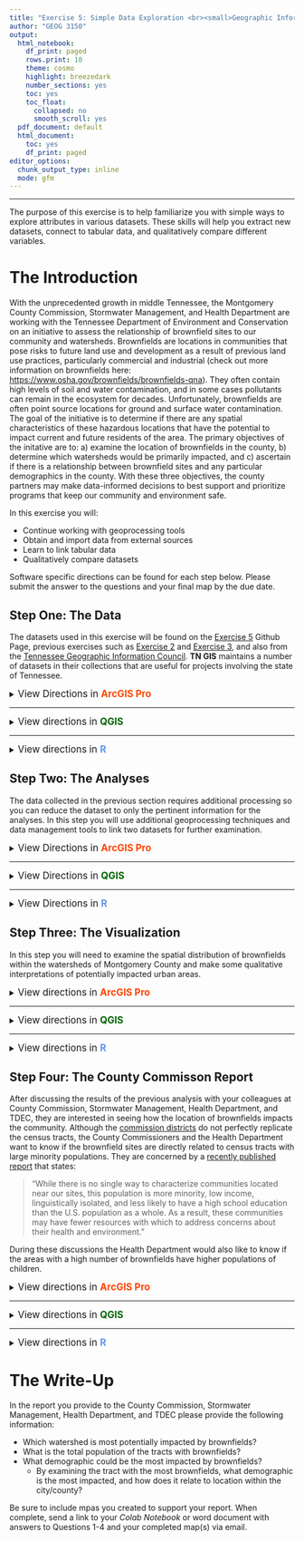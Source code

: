 ```yaml
---
title: "Exercise 5: Simple Data Exploration <br><small>Geographic Information Systems 1 Lab</small></br>"
author: "GEOG 3150"
output:
  html_notebook:
    df_print: paged
    rows.print: 10
    theme: cosmo
    highlight: breezedark
    number_sections: yes
    toc: yes
    toc_float:
      collapsed: no
      smooth_scroll: yes
  pdf_document: default
  html_document:
    toc: yes
    df_print: paged
editor_options:
  chunk_output_type: inline
  mode: gfm
---
```


```{=html}
<style type="text/css">

h1.title {
  font-size: 40px;
  font-family: "Times New Roman", Times, serif;
  color: DarkBlue;
  text-align: center;
}
h4.author { /* Header 4 - and the author and data headers use this too  */
  font-size: 20px;
  font-family: "Times New Roman", Times, serif;
  color: DarkBlue;
  text-align: center;
}

.zoom {
  transform-origin: 40% 50% 0;
  transition: transform .2s;
  margin: 0 auto;
}
.zoom img{
	width:auto;
	height:auto;	
}
.zoom:hover {
  transform: scale(2);
}

th, td {padding: 5px;}

</style>
```
<hr></hr>

The purpose of this exercise is to help familiarize you with simple ways to explore attributes in various datasets. These skills will help you extract new datasets, connect to tabular data, and qualitatively compare different variables.

# The Introduction

With the unprecedented growth in middle Tennessee, the Montgomery County Commission, Stormwater Management, and Health Department are working with the Tennessee Department of Environment and Conservation on an initiative to assess the relationship of brownfield sites to our community and watersheds. Brownfields are locations in communities that pose risks to future land use and development as a result of previous land use practices, particularly commercial and industrial (check out more information on brownfields here: [https://www.osha.gov/brownfields/brownfields-qna](https://www.osha.gov/brownfields/brownfields-qna)). They often contain high levels of soil and water contamination, and in some cases pollutants can remain in the ecosystem for decades. Unfortunately, brownfields are often point source locations for ground and surface water contamination. 
The goal of the initiative is to determine if there are any spatial characteristics of these hazardous locations that have the potential to impact current and future residents of the area. The primary objectives of the initative are to: a) examine the location of brownfields in the county, b) determine which watersheds would be primarily impacted, and c) ascertain if there is a relationship between brownfield sites and any particular demographics in the county. With these three objectives, the county partners may make data-informed decisions to best support and prioritize programs that keep our community and environment safe.

In this exercise you will:

-   Continue working with geoprocessing tools
-   Obtain and import data from external sources
-   Learn to link tabular data
-   Qualitatively compare datasets

Software specific directions can be found for each step below. Please submit the answer to the questions and your final map by the due date.

## Step One: The Data

The datasets used in this exercise will be found on the [Exercise 5](https://github.com/chrismgentry/GIS1-Exercise-5) Github Page, previous exercises such as [Exercise 2](https://github.com/chrismgentry/GIS1-Exercise-2) and [Exercise 3](https://github.com/chrismgentry/GIS1-Exercise-3), and also from the [Tennessee Geographic Information Council](http://www.tngis.org/data-collections.htm). **TN GIS** maintains a number of datasets in their collections that are useful for projects involving the state of Tennessee. 

<details>
<summary><big>View Directions in <b> [ArcGIS Pro]{style="color:#ff4500"} </b></big></summary>

As with previous exercises you should begin by launching [ArcGIS Pro]{style="color:#ff4500"}, creating a new blank template, and creating a folder for this specific exercise. You should now see the typical starting screen that greeted you in all of the previous exercises. While some of the data for this exercise you may already have in previous exercise folders, you will start this lab by downloading a dataset from **TN GIS**. While they maintain a number of quality collections, you will specifically download the _statewide watershed coverage (12 digit Hydrologic Unit Code)_ for Tennessee. This information can be found at the following link: [http://www.tngis.org/water.htm](http://www.tngis.org/water.htm). On that page you will find the link for **"Download Watershed Coverage"**. Click the link, and using the download button <img src= "Images/google-drive-download.jpg" alt="Google Drive Download Button" width = "20" height = "20"> in the upper-right corner, save the _tn_wbd_ zip file to your project folder.

<p align="center"><img src= "Images/tngis-website.png" alt="TN GIS Water Data Download" style="width:100%"></p>

Once you have downloaded the file, navigate to the saved location to unzip the file. Within the unzipped folder you will find three additional folders titled:

- tn_8dig_huc
- tn_12dig_huc
- tn_250k_huc

These are watershed files at varying levels of detail. For hydrologic units you are looking for one with the largest number of digits to get the largest scale data. So for this exercise you will unzip the **tn_12dig_huc** dataset.

<p align="center"><img src= "Images/second-unzip.jpg" alt="tn_12dig_huc.zip extract" style="width:100%"></p>

Finally, with that final folder extracted you will find a folder titled _hydrologic_units_ that will contain a shapefile named **wbdhu12_a_tn.shp** that will be used in this exercise. This is the polygon file representing the 12 digit hydrologic unit codes for the entire state of Tennessee.

Next, you will need the _tornado_data_ file from Exercise 2 and the _census_tracts_ data from Exercise 3. You have a few options for obtaining this data. You can download the data again (but this time to the new project folder), you can navigate to the Exercise 2 and Exercise 3 project folders, respectively, on your computer and copy the zip files to the Exercise 5 project folder, or you can copy the data over using the catalog pane in [ArcGIS Pro]{style="color:#ff4500"}. While the first two options are relatively straight forward, it is important to learn how to navigate and use the catalog in ArcGIS. 

On the _View_ tab, click the Catalog Pane button <img src= "Images/catalog-pane-button.jpg" alt="Catalong Pane Button" width = "14" height = "20"> to open the Catalog Window Pane on the right side of the screen. On the project tab, right-click on the folders option and click "Add Folder Connection. In the resulting window navigate to the folder you would like to connect to and single-click the folder to select it. You don't want to double-click into the folder. You should see the name of the folder appear at the bottom of the window and the OK button should be available.

<p align="center"><img src= "Images/catalog-pane-windows.png" alt="Accessing Catalog Pane" style="width:100%"></p>

Once you have connected to the additional folders you want to use in conjunction with this project you can navigate to them within the _Folders_ link in the Catalog Pane. While you could add data directly from the other folders, the best practice might be to copy the data from one project to another. If for example you plan to alter the data then using it directly from the previous folder would alter it there as well. This could cause future issues when returning to that project. For this exercise you can navigate to the Exercise 2 folder and copy the _tornado_data_ file and paste it in the Exercise 5 folder. This is the safest way to move data such as shapefiles or geodatabases. Because the various data types contain numerous individual files to make up a dataset, catalog will copy/move them all correctly. If you tried to move them using File Explorer and missed one of the files associated with that data it might not work appropriately. So for Exercise 5, you will need to copy the _tornado_data_ and _montco_tracts_ data from exercises two and three respectively.

<p align="center"><div class="zoom"><img src= "Images/catalog-copy-paste.png" alt="Copy and Paste Data in Catalog Pane" style="width:100%"></div></p>

Finally, you will need to download the **Brownfields** and **Demographics** data from the [Exercise 5, GitHub Data](https://github.com/chrismgentry/GIS1-Exercise-5/tree/main/Data) page. Save both in your Exercise 5 project folder and unzip the **brownfields.zip** file to access the dataset.

<big><b>Question No. 1</b></big><br>
Using **File Explorer**, examine the dataset contained in the _brownfields.zip_ file and answer the following question:
<blockquote>
What is the common name of the extracted files? How many are there? What are the various file extensions?
</blockquote>
<small>The library of Congress has a great description of the various extensions [here](https://www.loc.gov/preservation/digital/formats/fdd/fdd000280.shtml).</small>
</details>
<hr></hr>

<details>
<summary><big>View directions in <b> [QGIS]{style="color: #006400"} </b></big></summary>

As with previous exercises you should begin by launching [QGIS]{style="color: #006400"}, creating a new empty project, and creating a project folder for this specific exercise. You should now see the typical starting screen that greeted you in all of the previous exercises. While some of the data for this exercise you may already have in previous exercise folders, you will start this lab by downloading a dataset from **TN GIS**. While they maintain a number of quality collections, you will specifically download the _statewide watershed coverage (12 digit Hydrologic Unit Code)_ for Tennessee. This information can be found at the following link: [http://www.tngis.org/water.htm](http://www.tngis.org/water.htm). On that page you will find the link for **"Download Watershed Coverage"**. Click the link, and using the download button <img src= "Images/google-drive-download.jpg" alt="Google Drive Download Button" width = "20" height = "20"> in the upper-right corner, save the _tn_wbd_ zip file to your project folder.

<p align="center"><img src= "Images/tngis-website.png" alt="TN GIS Water Data Download" style="width:100%"></p>

Once you have downloaded the file, navigate to the saved location to unzip the file. Within the unzipped folder you will find three additional folders titled:

- tn_8dig_huc
- tn_12dig_huc
- tn_250k_huc

These are watershed files at varying levels of detail. For hydrologic units you are looking for one with the largest number of digits to get the largest scale data. So for this exercise you will unzip the **tn_12dig_huc** dataset.

<p align="center"><img src= "Images/second-unzip.jpg" alt="tn_12dig_huc.zip extract" style="width:100%"></p>

Finally, with that final folder extracted you will find a folder titled _hydrologic_units_ that will contain a shapefile named **wbdhu12_a_tn.shp** that will be used in this exercise. This is the polygon file representing the 12 digit hydrologic unit codes for the entire state of Tennessee.

Next, you will need the _tornado_data_ file from Exercise 2 and the _census_tracts_ data from Exercise 3. You have a few options for obtaining this data. You can download the data again (but this time to the new project folder), you can navigate to the Exercise 2 and Exercise 3 project folders, respectively, on your computer and copy the zip files to the Exercise 5 project folder, or you can copy the data over using the _browser window_ in [QGIS]{style="color: #006400"}. While the first two options are relatively straight forward, it is important to be confident navigating and using the browser in QGIS.

If you created a "favorites" folder you will most likely navigate within that location, however, if you haven't created a favorite folder you will search through your drives for the _tornado_data_ file from Exercise 2. Once you locate the file, right/CRTL click on the file and select **Export Layer > To File...**. In the resulting window select _ESRI Shapefile_ as the "Format", for the "File name" click on the browse button <img src= "Images/qgis-file-location-button.jpg" alt="Browse Location Button" width = "20" height = "20"> and give it a file name and save it to your Exercise 5 project folder. If you check the "Add Saved File to Map" button and click OK the file will be added to your layers. 

<p align="center"><div class="zoom"><img src= "Images/qgis-browser.png" alt="Export file from Browser" style="width:100%"></div></p>

Repeat this process for the _census_tracts_ data from Exercise 3. While you could add data directly from the other folders, the best practice might be to export the data from one project to another. If for example you plan to alter the data then using it directly from the previous folder would alter it there as well. This could cause future issues when returning to that project. With these two files added to your layers you only need to download the **Brownfields** and **Demographics** data from the [Exercise 5, GitHub Data](https://github.com/chrismgentry/GIS1-Exercise-5/tree/main/Data) page. Save both in your Exercise 5 project folder and unzip the **brownfields.zip** file to access the dataset.

<big><b>Question No. 1</b></big><br>
Using **File Explorer/Finder**, examine the dataset contained in the _brownfields.zip_ file and answer the following question:
<blockquote>
What is the common name of the extracted files? How many are there? What are the various file extensions?
</blockquote>
<small>The library of Congress has a great description of the various extensions [here](https://www.loc.gov/preservation/digital/formats/fdd/fdd000280.shtml).</small>

</details>
<hr></hr>

<details><summary><big>View directions in <b> [R]{style="color: #6495ED"} </b></span></big></summary>
Before you begin, you will need to open the [Ex5 Colab Notebook](https://github.com/chrismgentry/GIS1-Exercise-5/blob/main/GIS1_EX5.ipynb) and insert **tocolab** after _github_ in the URL to open in the _Colab Environment_. As you have seen before, [R]{style="color: #6495ED"} requires various packages to complete certain analyses. In this exercise you will be using a large number of packages including: **googledrive, tidyverse, ggsn, cowplot, maps, mapproj, raster, rgeos, rgdal, sp, sf, biscale**. Each of these packages also contain various dependencies so it will take a while to load. In previous exercises you installed and loaded packages individually. This requires two lines of code for each package. Therefore this exercise would begin with twenty-four lines to install and load the necessary packages. So in this exercise you will learn to install and load the packages in a three line script. The first line lists the packages, the second line installs all packages, and the third line loads them. In later exercises you will learn to use a library management package to check for libraries on your computer, install them if necessary, and load the packages necessary for the project. For this exercise you will use the following script:

```r
packages<-c('googledrive','tidyverse','ggsn','cowplot','maps','mapproj',
            'raster','rgeos','rgdal','sp','sf','biscale')
sapply(packages, install.packages, character.only = TRUE)
sapply(packages, require, character.only = TRUE)
```

As with [Exercise 3](https://chrismgentry.github.io/GIS1-Exercise-3/) the `tigris` package needs to be loaded separately from other packages with the following script:

```r
devtools::install_github('walkerke/tigris')
library('tigris')
```

The datasets needed for this exercise include: census tracts from [Exercise 3](https://github.com/chrismgentry/GIS1-Exercise-3/tree/main/Data), watersheds data from [TN GIS](http://www.tngis.org/water.htm), brownfields information and demographics data from this [exercise](https://github.com/chrismgentry/GIS1-Exercise-5/tree/main/Data). As with previous exercises all of the data for this lab will be able to be downloaded direct from either a [GitHub Page](https://github.com/chrismgentry/GIS1-Exercise-5) or from a public website. The data from the TN GIS is stored in a Google Drive folder. Most cloud storage platforms have unique data structure that require more detailed download information than a simple \*.csv being stored on a webpage. So to download a file from Google Drive you will use the `googledrive` package that was installed in the list of packages above.

To avoid connecting your own Google credientials you will begin by using the `drive_deauth` function which suspends authorization credentials. Depending on your use of Google Drive within R you may need to provide your login credentials or an access token. If you navigate to [http://www.tngis.org/water.htm](http://www.tngis.org/water.htm) you will find the link for **"Download Watershed Coverage"**. 

<p align="center"><img src= "Images/tngis-website.png" alt="TN GIS Water Data Download" style="width:100%"></p>

By clicking the link, a new window will open with a Google Drive download page. On this screen you can locate the _file ID_ within the URL.

<p align="center"><img src= "Images/google-drive-link.png" alt="Google Drive Download Link" style="width:100%"></p>

This ID will be used in the `drive_downloads` function to obtain the file.

```r
drive_deauth()
drive_download(as_id("0B9UIdGiB_LXOeVVQNm91bGpvUUE"), overwrite = TRUE)
```

On the Google Colaboratory page you will see a folder button <img src= "Images/google-colab-files-button.jpg" alt="Google Colab Files Button" width="20" height="20"> on the left that opens a new pane on the left of the screen. The "directory" for this location is `/content/` which can be directly accessed within Colab. 

<p align="center"><img src= "Images/colab-files-tab.png" alt="Colab Files Tab" style="width:100%"></p>

The script above downloaded the **tn_wbd.zip** file that is now located in the contents folder. You can use the `unzip` function to extract the necessary data.

```r
unzip('tn_wbd.zip')
```

In the folders pane you can see three additional files were extracted. These are watershed files at varying levels of detail. For hydrologic units the file option with the largest number of digits (e.g. 8-digit Huc vs 12-digit HUC) provides the largest scale data. So for this exercise you will unzip the **tn_12dig_huc.zip** dataset. In order to help organize the data, you will add a _exdir =_ call to the script to create a new folder for the data within the contents folder. Because this exercise is specific to Colab the scripts below will differ if you are using different IDE for R.

```r
unzip('tn_12dig_huc.zip', exdir = "/content/watersheds")
```

Now you can open the watersheds folder and view the contents. Due to the file structure of the zip file, the uncompressed data now contains the characters **hydrologic_units\\** in front of the file name. [R]{style="color: #6495ED"} will not permit these characters within a file or object therefore you need to rename the data before you can continue.

<p align="center"><div class="zoom"><img src= "Images/colab-file-names.png" alt="Inaccessible File Names" style="width:100%"></div></p>

To start this process you will create a list of files in the _watershed_ folder that contains the "hydrologic_units" prefix. Since we need to consistently remove the first seventeen characters, you can use the `sub` function to remove those characters. Alternatively if you just needed to rename some files you could add characters between the apostrophes.

```r
names <- list.files(path = "/content/watersheds", pattern = "hydrologic_units")
new_names <- sub('.................','',names)
```

Because `file.rename` operates at the root directory level, you need to temporarily direct the working directory to the location of the inappropriately named files, rename them, then return to the correct working directory. It is possible there is a way around this, unfortunately via Colab or RStudio I do not know how to use `file.name` outside of the directory containing the values.

```r
setwd("/content/watersheds")
file.rename(names,new_names)
setwd("/content")
```

If you navigate back to the files pane you can now see the watershed files have been renamed. To return to the content folder you can use the _up directory_ button <img src= "Images/colab-files-up-button.jpg" alt="Google Colab Up Directory Button" width="20" height="20">.

<p align="center"><div class="zoom"><img src= "Images/colab-new-names.png" alt="Renamed File" style="width:100%"></div></p>

Now you can use the `readOGR` function from `rgeos` to rad in the shapefile to a new object.

```r
watersheds_data <- readOGR("/content/watersheds/wbdhu12_a_tn.shp")
```

With the watersheds dataset created you need to address the remaining datasets. Using similar steps to previous exercises you will now download and create a brownfields dataset. You will also create a new folder for this data just like in the watershed script above.

```r
download.file('https://github.com/chrismgentry/GIS1-Exercise-5/raw/main/Data/brownfields.zip', 'brownfields.zip')
unzip('brownfields.zip', exdir = "/content/brownfields")
brownfields_data <- readOGR("/content/brownfields/brownfields.shp")
```

The next dataset to import will be the [demographics](https://github.com/chrismgentry/GIS1-Exercise-5/blob/main/Data/demographics.csv) dataset from the exercise GitHub page. Because the data is a simple \*.csv file it can easily be read in with the `read.csv` function.

```r
demographics <- read.csv('https://raw.githubusercontent.com/chrismgentry/GIS1-Exercise-5/main/Data/demographics.csv')
```

The final dataset to import is the census tract for Montgomery County. Using the `tigris` package like in [Exercise 3, Step 1](https://chrismgentry.github.io/GIS1-Exercise-3/#11_Step_One:_The_Data) you can use `tracts` to obtain the dataset.

```r
montco_tracts <- tracts("TN", county = "Montgomery")
```

Three of these datasets (brownfields, watersheds, and census tracts) are already in spatial data formats. In order to perform further analysis you need to make sure they have the same coordinate reference system (crs).

```r
crs(watersheds_data)
crs(brownfields_data)
crs(montco_tracts)
```

You can see they are all in different projections. Therefore you need to reproject them under a single crs. For this exercise you will use **EPSG:4326** which in R appears as _+proj=longlat +datum=WGS84 +no_defs_ when referenced in the script. Because the brownfields data is already in this crs you can use it or the EPSG to correct the other datasets. Remember from _Exercise 3_ that data from `tigris` is in a slightly different spatial data structure ( _sf_ vs. _SpatialPolygonsDataFrame_) so the process to reproject that data will vary from the watersheds dataset.

```r
watersheds_data <- spTransform(watersheds_data, crs(brownfields_data))
montco_tracts <- st_transform(montco_tracts, 4326)
```

You can now check the crs information for each dataset and they should all be in EPSG:4326 (or +proj=longlat +datum=WGS84 +no_defs). With the data created and reprojected to the same crs you can move on to the analysis.

<big><b>Question No. 1</b></big><br>
Using the files button on the left, examine the dataset contained in the brownfields.zip file and answer the following question:
<blockquote>
What is the common name of the extracted files? How many are there? What are the various file extensions?
</blockquote>
<small>The library of Congress has a great description of the various extensions [here](https://www.loc.gov/preservation/digital/formats/fdd/fdd000280.shtml).</small>

</details>

## Step Two: The Analyses

The data collected in the previous section requires additional processing so you can reduce the dataset to only the pertinent information for the analyses. In this step you will use additional geoprocessing techniques and data management tools to link two datasets for further examination.

<details>
<summary><big>View Directions in <b> [ArcGIS Pro]{style="color:#ff4500"} </b></big></summary>

With the data collected you can now add the _brownfields_, census tracts, _tornado_data_, and _wbdhu12_a_tn_ (watersheds) data to your project. Although there are a number of ways of isolating data to make derived datasets (e.g. Select > Lasso in [Exercise 4, Step 1](https://chrismgentry.github.io/GIS1-Exercise-4/#11_Step_One:_The_Data)), in this exercise you will use another tool from the **Geoprocessing** Toolbox to complete this task. On the _View Tab_ click on the Geoprocessing Toolbox button <img src= "Images/geoprocessing-button.jpg" alt="Geoprocessing Button" width = "20" height = "20"> to open the Geoprocessing pane on the right side of the screen. By navigating through the tools menus you will find **Select** under _Analysis Tools > Extract_. 
With this tool you will write a simple expression to "select" a small portion of the data you need for further analysis. To do this, double-click the _Select_ tool and in the resulting pane input the following parameters:

- Input Features = tornado_data\*
- Output Feature Class = Here you will insert the file name you want to use. Click on the folder icon to the right of the field and in the new window save the file as _montgomery_county.shp_ in your project folder.
- Expression = Click the drop-down button for the new expression <img src= "Images/new-expression-button.jpg" alt="Expression Button" width = "87" height = "20"> button and use the drop-down boxes to provide the following information: 
  - Where _NAME_ &nbsp; _is equal to_ &nbsp; _Montgomery_
  - Click Run

<p align="center"><div class="zoom"><img src= "Images/select-geoprocessing.png" alt="Select Geoprocessing Tool" style="width:100%"></div></p>
\*The tornado dataset is only being used to obtain a polygon for Montgomery County for the clip process in the next step. 

This will add the new **montgomery_county** shapefile to your contents. You can now remove the tornado dataset because it will no longer be needed. With the polygon of Montgomery County available you can now use the **Clip** tool like in [Exercise 4, Step One](https://chrismgentry.github.io/GIS1-Exercise-4/#11_Step_One:_The_Data) to clip the _brownfields_ and _watersheds_ datasets to reduce them to only those within Montgomery County. If you receive a "Datum conflict" warning, for the purposes of this exercise, you can ignore it an continue with the clip. Recall that the _Input Features_ is the data you want to reduce, the _Clip Feature_ is the data you want it to take the shape of, and _Output Feature Class_ is what you are naming the new file. Refer back to [Exercise 4, Step One](https://chrismgentry.github.io/GIS1-Exercise-4/#11_Step_One:_The_Data) for more information about Clip.

<p align="center"><div class="zoom"><img src= "Images/clipped-data.png" alt="Select Clipped Datasets" style="width:100%"></div></p>

With the new clipped datasets you can remove or just uncheck (in case you want to use them in your final map) the full _brownfields_ and _watersheds_ datasets to reduce clutter. You can also now zoom in closer to view only Montgomery County.

In the final step to prepare the data, you are going to connect a non-spatial data to the census tract dataset. In [Step One](https://chrismgentry.github.io/GIS1-Exercise-5/#11_Step_One:_The_Data) you downloaded a file titled **demographics.csv**. This file contains comma-separated values detailing additional demographic data that you need to append to the census tract data. Although the process is relatively straight-forward, there are a number of steps that need to be taken in order to join the data.

First, if you haven't already, add the _demographics.csv_ file to your table of contents. This can be done from the Catalog Pane or with the "Add Data" button <img src= "Images/arcgis-add-data-button.png" alt="Add Data Button" width = "16" height = "20"> like in previous exercises. Because [ArcGIS Pro]{style="color:#ff4500"} treats \*.csv files as "read only" you need to convert it to a table that can be edited in the software. Now, right-click on the _demographics.csv_ standalone table and go to **Data > Export Table**. In the resulting window choose the following options:

- Input Rows = demographics.csv
- Output Location = Similar to before, navigate only to your project folder and click once to select. In the step you are simply designating the folder the file is to be saved.
- Output Name = Give the file a new name such as demo_table.dbf

Before clicking OK, you need to expand the **Fields** section of the window and click on _Tract_ in the Output Fields column. Then click on the _Properties_ Tab and change the **Type** field to _Text_. Then click OK. If you continued without changing the field type, the variable would most likely be treated as a numerical value. If you open the attribute table for any dataset and mouse-over the variable column without clicking a pop-up window will appear detailing the _Type_ and other parameters of the variable. In the census dataset from the previous exercise, the _NAME_ variable is Type: Text (7). The seven in parenthesis means the max number of available characters is seven. So before you export a table it is good practice to make sure the variables match the variables you intend to join or that the variables will be treated in a manner necessary for additional analyses. 

<p align="center"><img src= "Images/arcgis-table-export.png" alt="Export CSV to DBF" style="width:90%"></p>

The new standalone table should have been added to the Table of Contents. If not you should add it now; the csv table can be removed. Now you can connect the new table to the census tract dataset. Begin by right-clicking on the census data and selecting **Joins and Relates > Add Join**. In the new _Add Join_ window select the following options (your file names may vary):

- Input Table = montco_tracts, or whatever you named the census tract information
- Input Join Field = NAME
- Join Table = demo_table, or whatever you named the new demographics data
- Join Table Field = Tract

For this exercise keep the "Keep All Target Features" button checked and if you receive an warning about an indexing error with the census data you can ignore it for this exercise. Then click the _Validate Join_ button. This will pop-up an new window that will describe the process of checking the two datasets to see if they can be joined. At the bottom of the dialog you should see a line that says there were 39 joins. Close that message and click OK to run the join.

<p align="center"><div class="zoom"><img src= "Images/arcgis-join.png" alt="Join Datasets" style="width:100%"></div></p>

Finally, open the attribute table for the census tracts and scroll to the far right of the table. If the join worked properly you should see a number of additional fields added to the table.

<p align="center"><div class="zoom"><img src= "Images/arcgis-joined-table.png" alt="Join Datasets, Attribute Table" style="width:100%"></div></p>

This will provide all of the data and information you need to visualize the data and make comparisons of the watersheds.

<big><b>Question No. 2</b></big>
<blockquote>
How many watersheds cover Montgomery County? Although they have been clipped from their original geometry, which watershed is the largest? Which is the smallest?
</blockquote>

</details>
<hr></hr>

<details>
<summary><big>View Directions in <b> [QGIS]{style="color:#006400"} </b></big></summary>

With the data collected you can now add the _brownfields_, census tracts, _tornado_data_, and _wbdhu12_a_tn_ (watersheds) data to your project. Although there are a number of ways of isolating data to make derived datasets (e.g. Select Features > Select Features by Freehand in [Exercise 4, Step 1](https://chrismgentry.github.io/GIS1-Exercise-4/#11_Step_One:_The_Data)), in this exercise you will use another tool from **Vector Selection** in the _Processing Toolbox_ to complete this task.

<p align="center"><div class="zoom"><img src= "Images/qgis-ex5-data.png" alt="Vector Selection" style="width:100%"></div></p>

With this tool you will select only a small portion of the data you need for further analysis. To do this, double-click the "Select"Extract by Attribute" tool and in the resulting window input the following parameters (file names may vary):

- Input layer = tornado_data
- Selection attribute = NAME
- Operator = = (equals sign)
- Value = Montgomery

Remember that in [QGIS]{style="color:#006400"} you have the ability to either create permanent files or temporary layers. Because you will only be using the Montgomery County dataset to clip files later on, you can decide whether to use the browse button <img src= "Images/qgis-file-location-button.jpg" alt="Browse Location Button" width = "20" height = "20"> to save the file for future use or just create a temporary file.

<p align="center"><img src= "Images/qgis-extract-by-attribute.png" alt="Select by Attribute" style="width:85%"></p>

This will add the new **montgomery_county** temporary file (or shapefile if saved) to your layers. You can now remove the tornado dataset because it will no longer be needed. You may also consider renaming it if necessary. With the polygon of Montgomery County available you can now use the **Clip** tool like in [Exercise 4, Step One](https://chrismgentry.github.io/GIS1-Exercise-4/#11_Step_One:_The_Data) to clip the _brownfields_ and _watersheds_ datasets to reduce them to only those within Montgomery County. Recall that the _Input layer_ is the data you want to reduce (e.g. brownfields or watersheds), the _Overlay layer_ is the data you want it to take the shape of. Refer back to [Exercise 4, Step One](https://chrismgentry.github.io/GIS1-Exercise-4/#11_Step_One:_The_Data) for more information about Clip. You should go ahead and use the browse button <img src= "Images/qgis-file-location-button.jpg" alt="Browse Location Button" width = "20" height = "20"> to save these as permanent files. Be sure to use a naming convention that will allow you to recal what the files are later on (e.g. montco_brownfields).

With the new clipped datasets you can remove or just uncheck (in case you want to use them in your final map) the full _brownfields_ and _watersheds_ datasets to reduce clutter. You can also now zoom in closer to view only Montgomery County.

<p align="center"><div class="zoom"><img src= "Images/qgis-montco-data.png" alt="Montgomery County Datasets" style="width:100%"></div></p>

In the final step to prepare the data, you are going to connect a non-spatial data to the census tract dataset. In [Step One](https://chrismgentry.github.io/GIS1-Exercise-5/#11_Step_One:_The_Data) you downloaded a file titled **demographics.csv**. This file contains comma-separated values detailing additional demographic data that you need to append to the census tract data. Although the process is relatively straight-forward, there are a number of steps that need to be taken in order to join the data.

First, you will add the **demographics.csv** using _Layer > Add Layer > Add Delimited Text Layer_ from the menu bar, by clicking the "Add Delimited Layer" button <img src= "Images/qgis-add-csv-button.jpg" alt="Add Delimited Layer" width = "20" height = "20">, or by using the shortcut keys CRTL+Shift+T/CMD+Shift+T.

In the resulting window, use the browse button to find the **demographics.csv** data in your project folder. Be sure that "No geometry (attribute only table)" is selected and the the rest of the information as the default. Click Add.

<p align="center"><div class="zoom"><img src= "Images/qgis-delimited-data.png" alt="Text Delimited Dialog" style="width:100%"></div></p>

The _demographics_ table should now be added to your layers. To connect it to the population information, right/CRTL click on the census tract data and select "properties". In the Properties Menu, select the _Joins_ <img src= "Images/qgis-joins.jpg" alt="Joins Tab" width = "40" height = "20"> tab from the left side menu. At the bottom of the screen click the plus (**+**) symbol to add a join. In the new window select the following parameters:

- Join layer = demographics
- Join Field = Tract
- Target field = NAME

Leave the "Cache join layer in memory" checked and scroll down to "Joined Fields". Click all of the fields and scroll down to the "Custom field name prefix" option and check the box. Remove all of the text in the box and then click OK.

<p align="center"><img src= "Images/qgis-vector-join-dialog.png" alt="Vector Join Window" style="width:85%"></p>

Be sure to click OK on the properties window as well to complete the join. Finally, open the attribute table for the census tracts and scroll to the far right of the table. If the join worked properly you should see a number of additional fields added to the table.

<p align="center"><div class="zoom"><img src= "Images/qgis-join-table.png" alt="Join Table" style="width:100%"></div></p>

This will provide all of the data and information you need to visualize the data and make comparisons of the watersheds.

<big><b>Question No. 2</b></big>
<blockquote>
How many watersheds cover Montgomery County? Although they have been clipped from their original geometry, which watershed is the largest? Which is the smallest?
</blockquote>

</details>
<hr></hr>

<details>
<summary><big>View Directions in <b> [R]{style="color:#6495ED"} </b></big></summary>

There are some additional processing steps needed on the collected datasets before you can move on to the visualizations. In [Exercise 3, Step 2](https://chrismgentry.github.io/GIS1-Exercise-3/#12_Step_Two:_The_Analyses) you used the `merge` function to combined the census tracts and population data. In this exercise you will repeat those steps to connect the _demographics_ dataset to the census tracts.

```r
census_tracts <- merge(x = montco_tracts, y = demographics, by.x = "NAME", by.y = "Tract", all = TRUE)
```

By plotting the _brownfield_ or _watersheds_ data using `ggplot2` or quickly using `plot(x)` where x = the name of the dataset, you will like be able to determine that the data included extends far beyond the boundaries of Montgomery County. In the previous [exercise](https://chrismgentry.github.io/GIS1-Exercise-4/#12_Step_Two:_The_Analyses) the `intersect` function was used to clip out the counties within the hurricane buffer. In this exercise you will use the `crop` function to see how it varies from `intersect`. For this step you will want to crop the brownfields and watersheds datasets by the census tracts to retain only those within the county.

```r
montco_brownfields <- crop(brownfields_data,census_tracts)
montco_watersheds <- crop(watersheds_data,census_tracts)
```

If you create a `ggplot()` of the data you will see how the datasets were subset. Essentially, a bounding box (extent of the dataset from the most upper-left portion to the lower-right) was created for the census tract data and any data within that box was retained. Why might this potentially be problematic in some instances? In what instance might this be the best method?

Before proceeding to the visualization portion you need to create a couple tables to help answer the questions asked by your community partners. One being how many brownfield occur within each watershed and census tract. To do this you can use the `over` function from the `rgeos` to create a count of the overlapping data. This is called a _spatial join_ and it returns a count of the points that fall within a specific polygon. More information on `over` can be found [here](https://www.rdocumentation.org/packages/rgeos/versions/0.5-5/topics/over).

```r
brownfields_per_watershed <- over(montco_brownfields,montco_watersheds)
watershed_table <- as.data.frame(table(brownfields_per_watershed$HUC_12))
watershed_table <- transform(watershed_table, Var1 = as.character(Var1))
colnames(watershed_table) <- c("HUC_12","BF_Count")
watershed_table
```

In the script above, `over` created the spatial join analysis. The next line converted the information into a dataframe table with columns of variables and rows of observations. However, because the watershed names (HUC_12) a numeric, the table would not be able to be joined to a previous dataset because the numeric name for the watershed was treated as a character (nominal data). So the `transform` function was used to convert the names to characters. Finally, `colnames` was used to rename the columns to names that are more appropriate for the data.

Once the table has been created you will need to connect the table to the original data so the information can potentially be included in the visualization. Because some of the watershed do no contain a brownfield there will be NA values reported for those observations. So there will be a line added to replace the NA values with zeros in the script below:

```r
montco_watershed_data <- merge(x = montco_watersheds, y = watershed_table, by.x = "HUC_12", by.y = "HUC_12", all = TRUE)
montco_watershed_data@data$BF_Count[is.na(montco_watershed_data@data$BF_Count)] <- 0
montco_watershed_data@data
```

While you have seen the `merge` function before, notice the syntax for the second line. Because the data is a SpatialPolygonsDataFrame the data table that contains the data will be held in a _slot_ (a container for information in certain file types) call **data**. So to examine the information you will call to the object and add _@data_ following the object name. In the example above, the script is identifying the **BF_Count** variable in the watersheds data slot and saying "if there _is_ a _na_ value in that variable within the slot, it should be replaced with a 0." If you examine the object only you will notice there are actually several slots including:

- bb = bounding box
- data = the data table
- plotOrder = the order of the polygons when drawn
- polygons = the longitude and latitude values corresponding to the different polygons
- proj4string = the crs information

Remember that you should always examine new datasets when they are imported into your project. Because the census tract data is a slightly different format than the watershed you will complete a very similar process to the above script with a slight modification to convert the census tracts to a SpatialPolygonsDataFrame.

```r
census_tracts_spdf <- sf::as_Spatial(census_tracts)
brownfields_per_tract <- over(montco_brownfields,census_tracts_spdf)
census_tract_table <- as.data.frame(table(brownfields_per_tract$NAME))
census_tract_table <- transform(census_tract_table, Var1 = as.character(Var1), Freq = as.numeric(Freq))
colnames(census_tract_table) <- c("Name","BF_Count")
census_tract_table
```

With the table created you can now attach it to the original census data.

```r
census_tract_dataset <- merge(x = census_tracts, y = census_tract_table, by.x = "NAME", by.y = "Name", all = TRUE)
census_tract_dataset$BF_Count[is.na(census_tract_dataset$BF_Count)] <- 0
str(census_tract_dataset)
```

while you could have kept the SpatialPolygonsDataFrame version of the census data, it is important to know how to manage different classes of data. So in this exercise the census tract data will continue to be [simple features (sf)](https://cran.r-project.org/web/packages/sf/vignettes/sf1.html) data while the watershed data will be [sp](https://cran.r-project.org/web/packages/sp/vignettes/intro_sp.pdf).

If you examine the brownfields dataset it is also a type of _sp_ data called a **SpatialPointsDataFrame**. Because the values are points and not polygons you can see the type changes accordingly. If you create a visualization of the data you will find that while crop worked to subset the information based on the bounding rectangle of the census tracts, because of the shape of Montgomery County and the location of the brownfields one record was retained erroneously. The first record "The Compost Company" is located south of the county and therefore needs to be removed from the dataset. To do this you will convert the brownfields dataset to a data frame and remove the first row of data. Because items in a data frame can be identified by row (first value) and column (second value) simply adding [-1,] behind the object name will "subrtract" the entire row from the dataset. Since you are already editing the data, it would also make sense to rename the column to names that match `ggplot2` nomenclature.

```r
brownfields_dataset <- as.data.frame(montco_brownfields)
colnames(brownfields_dataset) <- c("Name", "long", "lat", "NA")
brownfields_dataset <- brownfields_dataset[-1,]
brownfields_dataset
```

Finally, just in case you need a simple outline of Montgomery County for your visualization in the next step you can create an object polygon of the county with a similar script to create the states information in [Exercise 2, Step 1](https://chrismgentry.github.io/GIS1-Exercise-2/#11_Step_One:_The_Data).

```r
counties <- map_data("county")
tn_counties <- subset(counties, region == "tennessee")
montco <- subset(tn_counties, subregion == "montgomery")
```

<big><b>Question No. 2</b></big>
<blockquote>
How many watersheds cover Montgomery County? Although they have been clipped from their original geometry, which watershed is the largest? Which is the smallest?
</blockquote>
<small>HINT: View acres in the watershed dataset.</small>
</details>

## Step Three: The Visualization

In this step you will need to examine the spatial distribution of brownfields within the watersheds of Montgomery County and make some qualitative interpretations of potentially impacted urban areas. 

<details><summary><big>View directions in <b> [ArcGIS Pro]{style="color:#ff4500"} </b></span></big></summary>

Examine the spatial distribution of the brownfield throughout the county. The clustering should be relatively apparent and might match up with your knowledge of industrial activities in the various areas of Montgomery County. In order to help quantify the number of brownfields in each watershed you can use a **Spatial join** to create a count variable for this information. To do this, right-click on the _montgomery county watershed_ dataset and go to _Join and Relates > Spatial Join_

<p align="center"><img src= "Images/arcgis-spatial-join.png" alt="Spatial Join Datasets" style="width:85%"></p>

In the resulting window, select the following parameters (your file names may vary):

- Target Features = Montgomery County watersheds
- Join Features = Montgomery County brownfields
- Output Feature Class = This is where you name the new dataset. For continuity you can name it something like: brownfields_per_watershed.shp
- Join Operation = Choose "Join one to one" from the drop-down menu
  - Keep all Target Features should remain checked
- Match Option = Choose "Intersect" from the drop-down menu

You can leave the remaining items blank and click OK.

<p align="center"><img src= "Images/arcgis-spatial-join-pane.png" alt="Spatial Join Datasets Dialog" style="width:85%"></p>

By examining the attribute table for the new dataset you should see a new variable called **Join_Count**. This is the number of brownfields that occur within each watershed.
 
Using the skills you learned in Exercises [Two](https://chrismgentry.github.io/GIS1-Exercise-2/), [Three](https://chrismgentry.github.io/GIS1-Exercise-3/), and [Four](https://chrismgentry.github.io/GIS1-Exercise-4/) you can now make a map that shows Montgomery County, the location of brownfields and watersheds in a graduated color scheme by number of brownfields. Remember to include cartographic elements such as legend, scale bar, north arrow, etc. In this visualization you may also want to add a different basemap or inset map that provides additional supporting information.

<big><b>Question No. 3</b></big>
<blockquote>
Which watershed contains the most brownfields?
</blockquote>

</details>
<hr></hr>

<details><summary><big>View directions in <b> [QGIS]{style="color:#006400"} </b></span></big></summary>

Examine the spatial distribution of the brownfield throughout the county. The clustering should be relatively apparent and might match up with your knowledge of industrial activities in the various areas of Montgomery County. In order to help quantify the number of brownfields in each watershed you can use **Join attributes by location (Summary)** from the _Vector General_ menu in the Processing Toolbox. this will create a count of the total number of brownfields per watershed polygon. In the _Join attributes by location (Summary)_ select the following options (layer names may vary):

- Input layer = watershed layer for Montgomery County
- Join layer = brownfields layer for Montgomer County
- Geometric predicate = Intersects

In the _Summaries to calculate..._ you will click the browse button and select only "count". When selected, click the blue arrow button <img src= "Images/qgis-blue-arrow.jpg" alt="blue Arrow" width = "20" height = "20"> to return to the previous page. As before, you can leave this as a temporary file\* or you can choose to create a permanent file for future use. Now click Run.

<p align="center"><div class="zoom"><img src= "Images/qgis-spatial-join.png" alt="Spatial Join Datasets Dialog" style="width:100%"></div></p>
\*If you choose to make a temporary file you should rename it in the layers with a sensible name.

By examining the attribute table for the new dataset you should see a new variable called **Name_count**. This is the number of brownfields that occur within each watershed. Unfortunately, some of the cells are populated with "Null" values. You need to remove these in order to create a proper graduated color scheme. To do this you will open the attribute table for newly created dataset and click the _Field calculator_ button <img src= "Images/qgis-field-calculator-button.jpg" alt="Field Calculator button" width = "20" height = "20">. In the new window uncheck the box for "Create a new field" and check the box for "Update existing field". In the drop-down menu below the box select _Name_count_. In the Expression box type the following and click OK:

```if("Name_count" is null, 0, "Name_count")```

<p align="center"><div class="zoom"><img src= "Images/qgis-field-calculator.png" alt="Field Calculator" style="width:100%"></div></p>

This will replace all of the null values with zero values. Finally, click the _Toggle editing mode_ button <img src= "Images/qgis-editor-button.jpg" alt="toggle Editing" width = "20" height = "20"> and save the changes to the table.

Now, using the skills you learned in Exercises [Two](https://chrismgentry.github.io/GIS1-Exercise-2/), [Three](https://chrismgentry.github.io/GIS1-Exercise-3/), and [Four](https://chrismgentry.github.io/GIS1-Exercise-4/) you can now make a map that shows Montgomery County, the location of brownfields and watersheds in a graduated color scheme by number of brownfields. Remember to include cartographic elements such as legend, scale bar, north arrow, etc. In this visualization you may also want to add a different basemap or inset map that provides additional supporting information.

<big><b>Question No. 3</b></big>
<blockquote>
Which watershed contains the most brownfields?
</blockquote>

</details>
<hr></hr>

<details><summary><big>View directions in <b> [R]{style="color:#6495ED"} </b></span></big></summary>

Examine the spatial distribution of the brownfield throughout the county. The clustering should be relatively apparent and might match up with your knowledge of industrial activities in the various areas of Montgomery County. Use the skills you developed in Exercises [4](https://chrismgentry.github.io/GIS1-Exercise-4/#13_Step_Three:_The_Visualization), [3](https://chrismgentry.github.io/GIS1-Exercise-3/#13_Step_Three:_The_Visualization), and [2](https://chrismgentry.github.io/GIS1-Exercise-2/) to **_complete_** the scripts below and create the visualizations for the number of brownfields per watershed and the number of brownfields per census tract. Don't forget to add all of the necessary map elements and feel free to add any ancillary data from this or previous exercises that enhance your map.

Watershed Map:
```r
#ggplot() +
#geom_polygon(data = DATASET, aes(x=long, y=lat, group=group, fill = SELECT THE APPROPRIATE VARIABLE), color = "gray", size = 0.25, linetype="dashed") + 
#geom_polygon(data = montco, aes(x=long, y=lat, group=group), fill = NA, color = "black", size = 1) + 
#geom_point(data = DATASET, aes(x=long, y=lat), color = "SELECT A COLOR") +
#coord_fixed() +
#ADD THE NECESSARY ELEMENTS HERE
```

Census Tract Map:
```r
#ggplot() +
#geom_sf(data = DATASET, aes(fill = SELECT THE APPROPRIATE VARIABLE)) + scale_fill_viridis_c(direction = -1, option = "A") +
#geom_point(data = DATASET, aes(x=long, y=lat), color = "red") +
#coord_sf() +
#ADD THE NECESSARY ELEMENTS HERE
```

Remember to remove all \# comment tags before running the edited scripts.

<big><b>Question No. 3</b></big>
<blockquote>
Which watershed contains the most brownfields?
</blockquote>

</details>

## Step Four: The County Commisson Report

After discussing the results of the previous analysis with your colleagues at County Commission, Stormwater Management, Health Department, and TDEC, they are interested in seeing how the location of brownfields impacts the community. Although the [commission districts](https://mcgtn.org/storage/departments/commission/maps/DistrictMap.pdf) do not perfectly replicate the census tracts, the County Commissioners and the Health Department want to know if the brownfield sites are directly related to census tracts with large minority populations. They are concerned by a [recently published report](https://www.epa.gov/cleanups/olem-programs-address-contamination-superfund-brownfields-and-rcra-sites-near-60-percent-us) that states:

> "While there is no single way to characterize communities located near our sites, this population is more minority, low income, linguistically isolated, and less likely to have a high school education than the U.S. population as a whole. As a result, these communities may have fewer resources with which to address concerns about their health and environment."

During these discussions the Health Department would also like to know if the areas with a high number of brownfields have higher populations of children.


<details><summary><big>View directions in <b> [ArcGIS Pro]{style="color:#ff4500"} </b></span></big></summary>

Using the skills you learned in this and previous exercises, create a new _spatial join_ between the _census tracts_ and _brownfields_ datasets (for this exercise ignore any datum warning). As with the previous spatial join, you should now have an additional variable labeled "Join_Count" that details the number of brownfields per census tract.

One way you can view two variables at once on a map is to create bivariate symbology.

<p align="center"><img src= "Images/symbology-bivariate-pane.jpg" alt="Bivariate Color Selection" style="width:65%"></p>

This creates a grid of colors with an X and Y axis with the following categories:

<p align="center"><img src= "Images/bivariate-color-scheme.png" alt="Bivariate Color Scheme" style="width:65%"></p>

- Where the Bottom Left cell indicates low values in both variables
- Where the Upper Left cell indicates high values in the first variable and low values in the second variable
- Where the Bottom Right cell indicates low values in the first variable and high values in the second variable
- Where the Upper Right cell indicates high values in the first variable and high values in the second variable

The other grid cells represent midpoints in the variables. The variables can be selected in the _symbology pane_ where "Field 1" is one variable and "Field 2" is the other variable. So to visualize _brownfields_ and one of the population demographics select one for each field. For "Grid Size" select 3x3. You can select your own color scheme with the drop-down menu. In the fields section below, you can rename the fields (e.g. "join count" means nothing so give it an appropriate name).

<p align="center"><img src= "Images/arcgis-bivariate-options.png" alt="Bivariate Color Options" style="width:65%"></p>

With these settings you should have a symbology that shows if a census tract is high or low in either of the particular variables. Test a number of different variable combinations with the count of brownfields and various demographic categories. 

<big><b>Question No. 4</b></big>
<blockquote>
Which census tract contains the most brownfields?
</blockquote>

</details>
<hr></hr>

<details><summary><big>View directions in <b> [QGIS]{style="color:#006400"} </b></span></big></summary>

Using the skills you learned in this and previous exercises, create a new _Join attributes by location (Summary)_ between the _census_tracts_ and _brownfields_ datasets (for this exercise ignore any datum warning). As with the previous spatial join, you should now have an additional variable labeled "Name_count" that details the number of brownfields per census tract.

One way you can view two variables at once on a map is to create bivariate symbology. This creates a grid of colors with an X and Y axis with the following categories:

<p align="center"><img src= "Images/bivariate-color-scheme.png" alt="Bivariate Color Scheme" style="width:65%"></p>

- Where the Bottom Left cell indicates low values in both variables
- Where the Upper Left cell indicates high values in the first variable and low values in the second variable
- Where the Bottom Right cell indicates low values in the first variable and high values in the second variable
- Where the Upper Right cell indicates high values in the first variable and high values in the second variable

The other grid cells represent midpoints in the variables. You can create these bivariate maps in QGIS with some editing of the individual color palettes in your graduate colors map and by using a plug-in to create the legend. In order to create the map you first need to duplicate your layer. This example will use the _census tract_ dataset with the "Name_count" variable for number of brownfields and variables for different demographics such as total population (tot_pop). To duplicate a layer, right/CRTL click on a layer and select **Duplicate Layer**. If it helps you to keep the two layers organized, you can amend their layer name to include the variable used for the graduated colors (e.g. tracts_brownfields_count or tracts_brownfields_pop). Otherwise just remember what each one is displaying.

Next, you will need to create a graduated symbology for each layer with three (3) categories and a specific color palette. Because bivariate maps blend two color schemes it is important to have the appropriate color selection. Here is an example of several bivariate color palettes from [Joshua Stevens](https://www.joshuastevens.net/cartography/make-a-bivariate-choropleth-map/)

<p align="center"><div class="zoom"><img src= "Images/bivariate-color-palettes.png" alt="Bivariate Color Palettes" style="width:100%"></div></p>

This example will use the second color palette. There are a few steps required to match your graduated colors categories to the color palettes on the X and Y axes in the image above:

  1. Select the appropriate _value_. Tot_Pop and Name_Count will be used for this example.
  2. Set the classes to 3.
  3. Double-click on the first of the selected colors.
  4. In the new _Symbol Selector_ window, click on the color bar.
  5. In the next _Select Color_ window, type in the HTML notation that matches your selected palette. Remember, one of your layers will start at the bottom left and work up and the other will start and the bottom left and work to the right.

Finally, click OK on the windows in Steps 3 and 4 and repeat the process for the next color moving progressively up or right on the selected bivariate palette depending on the layer. This process will need to be completed for both of the layers (one with the brownfield count and the other with a demographic variable) you will use in your bivariate map.

<p align="center"><div class="zoom"><img src= "Images/qgis-customize-color-steps.png" alt="Bivariate Color Palette Steps" style="width:100%"></div></p>

Once you have completed this process for each of the layers you should return to the properties menu of the first layer and under the _Symbology_ tab scroll down to _Layer Rendering_ and expand the options to see the options for **Blending mode**. Choose _multiply_ for the layer, and _normal_ for the feature and click OK.

<p align="center"><div class="zoom"><img src= "Images/qgis-layer-rendering.jpg" alt="Layer Rendering" style="width:100%"></div></p>

With both layers viewable you should now have a bivariate color palette for the data.

<p align="center"><div class="zoom"><img src= "Images/qgis-bivariate-map.png" alt="Bivariate Map" style="width:100%"></div></p>

Because QGIS is unable to interpret the appropriate legend style from the available data you need to add a plug-in. Click **Plugins > Manage and Install Plugins** from the menu bar. 

<p align="center"><img src= "Images/qgis-manage-plugins.png" alt="Install and Manage Plugins" style="width:100%"></p>

Next, search for "Bivariate Legend" in the search bar. Be sure _All_ is selected in the left side column. This should bring up the *Bivariate Legend* plugin. Click _Install Plugin_ in the lower right of the window to install the legend generator.

<p align="center"><div class="zoom"><img src= "Images/qgis-bivariate-legend-plugin.png" alt="Install Bivariate Legend Plugin" style="width:100%"></div></p>

With the plugin installed you can return to your project. You will now have a _Bivariate Legend_ button <img src= "Images/qgis-bivariate-plugin-button.jpg" alt="Bivariate Legend button" width = "20" height = "20"> on your toolbar. Click the button to open the legend generator. Select the appropriate _Top layer_ from the drop-down menu and click the box for Reverse colors. Select the appropriate _Bottom layer_, set the _Square width_ to 48, and choose _Multiply_ for the drop-down menu below. Then click _Generate legend_.

<p align="center"><img src= "Images/qgis-bivariate-legend-generator.png" alt="Bivariate Legend Generator" style="width:85%"></p>

Finally, click **Export legend to image** and save it in your project folder with a **.png** extension. In your layout, use the _Add image_ button <img src= "Images/qgis-add-image-button-layout.jpg" alt="Add image to layout button" width = "20" height = "20"> and draw the image box while holding the shift key to constrain the box to a perfect square. Next, right-click in the box and go to _Item properties_ to locate the image file. In the properties pane, select _Raster Image_ and navigate to your project folder to add the image. 

<p align="center"><div class="zoom"><img src= "Images/qgis-insert-image-legend.png" alt="Insert Legend Image" style="width:100%"></div></p>

Remember that this is now simply an image which means you will need to manually create the legend using the image and inserted text. Be sure you remember which data belongs on which axis and think about how you want the reader to interpret the information. Here is an example of one that could be used for the legend created above.

<p align="center"><img src= "Images/qgis-sample bivariate-legend.png" alt="Bivariate Legend Example" style="width:50%"></p>

You should <u>experiment with different demographics</u> to see how they relate to the number of brownfields before completing the assignment. You will want to select the variable that you believe shows which demographic would most be impacted by the presence of brownfields in the various tracts.

<big><b>Question No. 4</b></big>
<blockquote>
Which census tract contains the most brownfields?
</blockquote>

</details>
<hr></hr>

<details><summary><big>View directions in <b> [R]{style="color:#6495ED"} </b></span></big></summary>

As stated above, the County Commissioners and the Health Department want to see the relationship between census tracts with large minority populations and brownfields and the Health Department would also like to see the relationship between brownfields juvenile populations. The visualizations you created above simply show the number of brownfields per watershed/census tract. You could create a qualitative visualization where demographics (either minority class or age class) is used as the fill with brownfield locations as an overlay. However, you can also create a two variable quantitative map called a bivariate map that displays quantitative categories for two different variables. This creates a grid of colors with an X and Y axis with the following categories:

<p align="center"><img src= "Images/bivariate-color-scheme.png" alt="Bivariate Color Scheme" style="width:65%"></p>

- Where the Bottom Left cell indicates low values in both variables
- Where the Upper Left cell indicates high values in the first variable and low values in the second variable
- Where the Bottom Right cell indicates low values in the first variable and high values in the second variable
- Where the Upper Right cell indicates high values in the first variable and high values in the second variable

The other grid cells represent midpoints in the variables. You can create these bivariate maps in [R]{style="color:#6495ED"} manually or by using the `biscale` package loaded at the beginning of this exercise. Because bivariate maps blend two color schemes it is important to have the appropriate color selection. [Graduated symbology palettes](https://slu-opengis.github.io/biscale/reference/bi_pal.html) have been created that cover a range of color possibilities for the legend. These include: 

<p align="center"><div class="zoom"><img src= "Images/biscale-bivariate-colors.png" alt="Biscale Bivariate Color Palettes" style="width:100%"></div></p>

Like the visualization you created for [Exercise 3, Step 3](https://chrismgentry.github.io/GIS1-Exercise-4/#13_Step_Three:_The_Visualization), you will rely on syntax from `cowplot` to overlay the map and legend from `biscale`. However, currently the only demographic data in this exercise is by race. So before you begin this process you need to take the additional step of connecting the population data from [Exercise 3, Step 2](https://chrismgentry.github.io/GIS1-Exercise-3/#12_Step_Two:_The_Analyses). The same script can be used to obtain the dataset:

```r
population <- read.csv('https://raw.githubusercontent.com/chrismgentry/GIS1-Exercise-3/main/Data/mont_co_pop.csv', colClasses=c(Tract="character"))
```

To connect the data to the census tract dataset **_complete_** the following script:

```r
#census_with_pop <- merge(x = census_tract_dataset, y = DATASET, by.x = "VARIABLE", by.y = "VARIABLE", all = TRUE)
```

If you have questions about completing the script above review the information from [Exercise 3, Step 2](https://chrismgentry.github.io/GIS1-Exercise-3/#12_Step_Two:_The_Analyses) or from similar steps earlier in this exercise.

To create the bivariate dataset you need to use the `bi_class` function from _biscale_.

```r
bivariate_data <- bi_class(census_with_pop, x = total_pop, y = BF_Count, dim = 3, style = "jenks")
```

In this script you identify the dataset to be used to create the _bi_class_ data. You identify the x variable, in this example total population and the y variable for the count of brownfields. Finally you provide the number of dimensions (3) and _style_ to calculate the divisions in the data. For this example you will use [Jenks Natural Breaks Classification](https://pro.arcgis.com/en/pro-app/latest/help/mapping/layer-properties/data-classification-methods.htm) simply identified as "jenks". 

Now you can use the information above to create the visualization based on total population. You will need to create a new code block or alter the one above to identify an x variable appropriate to answer the questions posed by the County Commission and Health Department.

```r
bivariate_map <- ggplot() +
  geom_sf(data = bivariate_data, mapping = aes(fill = bi_class), color = "white", size = 0.1, show.legend = FALSE) +
  geom_point(data = brownfields_dataset, aes(x=long, y=lat), color = "red") + 
  bi_scale_fill(pal = "DkViolet", dim = 3) +
  theme_void()
```

You can use this same example script to create a map based on a different demographic variable (x) as long as it is identified appropriately in the **bivariate_data** script block above. Next you need to create an object to serve as the legend. Unfortunately, because `biscale` legends are not linked to the data you will need to overlay it as an "image". So be careful that any changes made to the data are reflected in the legend as well.

```r
legend <- bi_legend(pal = "DkViolet",
                    dim = 3,
                    xlab = "Total Population",
                    ylab = "No. Brownfields",
                    size = 10)
```

With the map and legend objects created you can now script the base of the final map using the same process as the [last exercise](https://chrismgentry.github.io/GIS1-Exercise-4/#13_Step_Three:_The_Visualization).

```r
final_map <- ggdraw() +
  draw_plot(bivariate_map, 0, 0, 1, 1) +
  draw_plot(legend, 0.7, 0, 0.25, 0.25)
final_map
```

For this map, total population was simply used to provide an example script. So to finish this exercise you will need to alter the **x** variable in the _bivariate_data_ script to determine if there is any relationship between demographics (race or age) for the County Commission and Health Department. 

<big><b>Question No. 4</b></big>
<blockquote>
Which census tract contains the most brownfields?
</blockquote>

</details>

# The Write-Up

In the report you provide to the County Commission, Stormwater Management, Health Department, and TDEC please provide the following information:

- Which watershed is most potentially impacted by brownfields?
- What is the total population of the tracts with brownfields?
- What demographic could be the most impacted by brownfields?
  - By examining the tract with the most brownfields, what demographic is the most impacted, and how does it relate to location within the city/county?

Be sure to include mpas you created to support your report. When complete, send a link to your _Colab Notebook_ or word document with answers to Questions 1-4 and your completed map(s) via email.